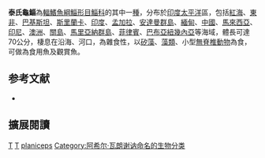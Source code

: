 {{Speciesbox 
| status = NE
| status_system = IUCN3.1
| status_ref = 
| taxon = Chelon planiceps
| authority =  [[Achille_Valenciennes|Valenciennes]], 1836
| synonyms = *''Liza planiceps''<br /><small>Valenciennes, 1836</small>
*''Mugil belanak''<br /><small>Bleeker, 1857</small>
*''Mugil planiceps''<br /><small>Valenciennes, 1836</small>
}}
'''泰氏龜鯔'''為[[輻鰭魚綱|輻鰭魚綱]][[鯔形目|鯔形目]][[鯔科|鯔科]]的其中一[[種|種]]，分布於[[印度|印度]][[太平洋|太平洋]]區，包括[[紅海|紅海]]、[[東非|東非]]、[[巴基斯坦|巴基斯坦]]、[[斯里蘭卡|斯里蘭卡]]、[[印度|印度]]、[[孟加拉|孟加拉]]、[[安達曼群島|安達曼群島]]、[[緬甸|緬甸]]、[[中國|中國]]、[[馬來西亞|馬來西亞]]、[[印尼|印尼]]、[[澳洲|澳洲]]、[[關島|關島]]、[[馬里亞納群島|馬里亞納群島]]、[[菲律賓|菲律賓]]、[[巴布亞紐幾內亞|巴布亞紐幾內亞]]等海域，體長可達70公分，棲息在沿海、河口，為雜食性，以[[矽藻|矽藻]]、[[藻類|藻類]]、小型[[無脊椎動物|無脊椎動物]]為食，可做為食用魚及觀賞魚。

== 参考文献 ==
{{reflist}}
*{{FishBase_species|genus=Chelon|species=planiceps|year=2012|month=7}}

== 擴展閱讀 == 
{{refbegin}}
{{wikispecies-inline|Chelon planiceps|泰氏龜鯔}}
{{refend}}
{{Taxonbar|from=Q11145156}}

[[Category:食用魚|T]]
[[Category:觀賞魚|T]]
[[Category:龜鯔屬|planiceps]]
[[Category:阿希尔·瓦朗谢讷命名的生物分类|Category:阿希尔·瓦朗谢讷命名的生物分类]]